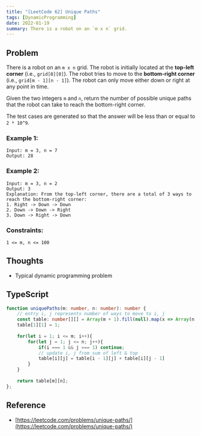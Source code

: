 ```yaml
---
title: "[LeetCode 62] Unique Paths"
tags: [DynamicProgramming]
date: 2022-01-19
summary: There is a robot on an `m x n` grid.
---
```


## Problem

There is a robot on an `m x n` grid. The robot is initially located at the
**top-left corner** (i.e., `grid[0][0]`). The robot tries to move to the
**bottom-right corner** (i.e., `grid[m - 1][n - 1]`). The robot can only move either
down or right at any point in time.

Given the two integers `m` and `n`, return the number of possible unique paths that the robot can take to reach the bottom-right corner.

The test cases are generated so that the answer will be less than or equal to `2 * 10^9`.

### Example 1:

```
Input: m = 3, n = 7
Output: 28
```

### Example 2:

```
Input: m = 3, n = 2
Output: 3
Explanation: From the top-left corner, there are a total of 3 ways to reach the bottom-right corner:
1. Right -> Down -> Down
2. Down -> Down -> Right
3. Down -> Right -> Down
```
 
### Constraints:

```
1 <= m, n <= 100
```

## Thoughts

- Typical dynamic programming problem

## TypeScript

```typescript
function uniquePaths(m: number, n: number): number {
    // entry i, j represents number of ways to move to i, j
    const table: number[][] = Array(m + 1).fill(null).map(x => Array(n + 1).fill(0));
    table[1][1] = 1;
    
    for(let i = 1; i <= m; i++){
        for(let j = 1; j <= n; j++){
            if(i === 1 && j === 1) continue;
            // update i, j from sum of left & top
            table[i][j] = table[i - 1][j] + table[i][j - 1]
        }
    }
    
    return table[m][n];
};
```

## Reference

- [https://leetcode.com/problems/unique-paths/](https://leetcode.com/problems/unique-paths/)